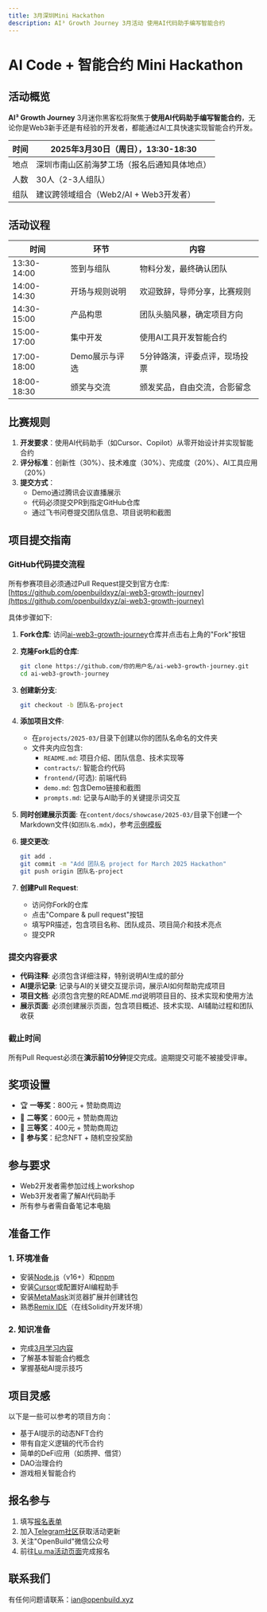 ```yaml
---
title: 3月深圳Mini Hackathon
description: AI³ Growth Journey 3月活动 使用AI代码助手编写智能合约
---
```


# AI Code + 智能合约 Mini Hackathon

## 活动概览

**AI³ Growth Journey** 3月迷你黑客松将聚焦于**使用AI代码助手编写智能合约**，无论你是Web3新手还是有经验的开发者，都能通过AI工具快速实现智能合约开发。

| 时间 | 2025年3月30日（周日），13:30-18:30 |
| --- | --- |
| 地点 | 深圳市南山区前海梦工场（报名后通知具体地点） |
| 人数 | 30人（2-3人组队） |
| 组队 | 建议跨领域组合（Web2/AI + Web3开发者） |

## 活动议程

| 时间 | 环节 | 内容 |
| --- | --- | --- |
| 13:30-14:00 | 签到与组队 | 物料分发，最终确认团队 |
| 14:00-14:30 | 开场与规则说明 | 欢迎致辞，导师分享，比赛规则 |
| 14:30-15:00 | 产品构思 | 团队头脑风暴，确定项目方向 |
| 15:00-17:00 | 集中开发 | 使用AI工具开发智能合约 |
| 17:00-18:00 | Demo展示与评选 | 5分钟路演，评委点评，现场投票 |
| 18:00-18:30 | 颁奖与交流 | 颁发奖品，自由交流，合影留念 |

## 比赛规则

1. **开发要求**：使用AI代码助手（如Cursor、Copilot）从零开始设计并实现智能合约
2. **评分标准**：创新性（30%）、技术难度（30%）、完成度（20%）、AI工具应用（20%）
3. **提交方式**：
   - Demo通过腾讯会议直播展示
   - 代码必须提交PR到指定GitHub仓库
   - 通过飞书问卷提交团队信息、项目说明和截图

## 项目提交指南

### GitHub代码提交流程

所有参赛项目必须通过Pull Request提交到官方仓库: [https://github.com/openbuildxyz/ai-web3-growth-journey](https://github.com/openbuildxyz/ai-web3-growth-journey)

具体步骤如下:

1. **Fork仓库**: 访问[ai-web3-growth-journey](https://github.com/openbuildxyz/ai-web3-growth-journey)仓库并点击右上角的"Fork"按钮

2. **克隆Fork后的仓库**:
   ```bash
   git clone https://github.com/你的用户名/ai-web3-growth-journey.git
   cd ai-web3-growth-journey
   ```

3. **创建新分支**:
   ```bash
   git checkout -b 团队名-project
   ```

4. **添加项目文件**:
   - 在`projects/2025-03/`目录下创建以你的团队名命名的文件夹
   - 文件夹内应包含:
     - `README.md`: 项目介绍、团队信息、技术实现等
     - `contracts/`: 智能合约代码
     - `frontend/`(可选): 前端代码
     - `demo.md`: 包含Demo链接和截图
     - `prompts.md`: 记录与AI助手的关键提示词交互

5. **同时创建展示页面**: 在`content/docs/showcase/2025-03/`目录下创建一个Markdown文件(如`团队名.mdx`)，参考[示例模板](/docs/showcase/2025-03/example)

6. **提交更改**:
   ```bash
   git add .
   git commit -m "Add 团队名 project for March 2025 Hackathon"
   git push origin 团队名-project
   ```

7. **创建Pull Request**:
   - 访问你Fork的仓库
   - 点击"Compare & pull request"按钮
   - 填写PR描述，包含项目名称、团队成员、项目简介和技术亮点
   - 提交PR

### 提交内容要求

- **代码注释**: 必须包含详细注释，特别说明AI生成的部分
- **AI提示记录**: 记录与AI的关键交互提示词，展示AI如何帮助完成项目
- **项目文档**: 必须包含完整的README.md说明项目目的、技术实现和使用方法
- **展示页面**: 必须创建展示页面，包含项目概述、技术实现、AI辅助过程和团队收获

### 截止时间

所有Pull Request必须在**演示前10分钟**提交完成。逾期提交可能不被接受评审。

## 奖项设置

- 🏆 **一等奖**：800元 + 赞助商周边
- 🥈 **二等奖**：600元 + 赞助商周边
- 🥉 **三等奖**：400元 + 赞助商周边
- 🎁 **参与奖**：纪念NFT + 随机空投奖励

## 参与要求

- Web2开发者需参加过线上workshop
- Web3开发者需了解AI代码助手
- 所有参与者需自备笔记本电脑

## 准备工作

### 1. 环境准备

- 安装[Node.js](https://nodejs.org/)（v16+）和[pnpm](https://pnpm.io/installation)
- 安装[Cursor](https://cursor.sh/)或配置好AI编程助手
- 安装[MetaMask](https://metamask.io/)浏览器扩展并创建钱包
- 熟悉[Remix IDE](https://remix.ethereum.org/)（在线Solidity开发环境）

### 2. 知识准备

- 完成[3月学习内容](/docs/march-learn)
- 了解基本智能合约概念
- 掌握基础AI提示技巧

## 项目灵感

以下是一些可以参考的项目方向：

- 基于AI提示的动态NFT合约
- 带有自定义逻辑的代币合约
- 简单的DeFi应用（如质押、借贷）
- DAO治理合约
- 游戏相关智能合约

## 报名参与

1. 填写[报名表单](https://hackathonweekly.feishu.cn/share/base/form/shrcnBjdytUgit8dDtRbPCPoaac)
2. 加入[Telegram社区](https://t.me/openbuildxyz)获取活动更新
3. 关注"OpenBuild"微信公众号
4. 前往[Lu.ma活动页面](https://lu.ma/cpzc7gka)完成报名

## 联系我们

有任何问题请联系：[ian@openbuild.xyz](mailto:ian@openbuild.xyz) 